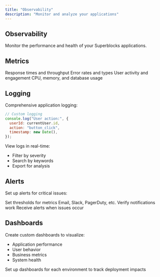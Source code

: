 ```yaml
---
title: "Observability"
description: "Monitor and analyze your applications"
---
```


## Observability

Monitor the performance and health of your Superblocks applications.

## Metrics

<CardGroup cols={2}>
  <Card title="Performance" icon="gauge-high">
    Response times and throughput
  </Card>
  <Card title="Errors" icon="triangle-exclamation">
    Error rates and types
  </Card>
  <Card title="Usage" icon="chart-line">
    User activity and engagement
  </Card>
  <Card title="Resources" icon="server">
    CPU, memory, and database usage
  </Card>
</CardGroup>

## Logging

Comprehensive application logging:

```javascript
// Custom logging
console.log("User action:", {
  userId: currentUser.id,
  action: "button_click",
  timestamp: new Date(),
});
```

View logs in real-time:

- Filter by severity
- Search by keywords
- Export for analysis

## Alerts

Set up alerts for critical issues:

<Steps>
  <Step title="Define Conditions">Set thresholds for metrics</Step>
  <Step title="Choose Channels">Email, Slack, PagerDuty, etc.</Step>
  <Step title="Test Alerts">Verify notifications work</Step>
  <Step title="Monitor">Receive alerts when issues occur</Step>
</Steps>

## Dashboards

Create custom dashboards to visualize:

- Application performance
- User behavior
- Business metrics
- System health

<Tip>Set up dashboards for each environment to track deployment impacts</Tip>
